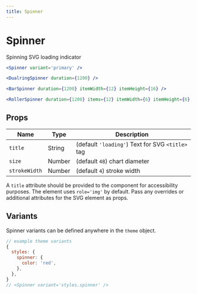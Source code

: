 ```yaml
---
title: Spinner
---
```


# Spinner

Spinning SVG loading indicator

```jsx live=true
<Spinner variant='primary' />
```

```jsx live=true
<DualringSpinner duration={1200} />
```

```jsx live=true
<BarSpinner duration={1200} itemWidth={12} itemHeight={16} />
```

```jsx live=true
<RollerSpinner duration={1200} items={12} itemWidth={6} itemHeight={6} />
```

## Props

Name | Type | Description
---|---|---
`title` | String | (default `'loading'`) Text for SVG `<title>` tag
`size` | Number | (default `48`) chart diameter
`strokeWidth` | Number | (default `4`) stroke width

A `title` attribute should be provided to the component for accessibility purposes.
The element uses `role='img'` by default.
Pass any overrides or additional attributes for the SVG element as props.

## Variants

Spinner variants can be defined anywhere in the `theme` object.

```js
// example theme variants
{
  styles: {
    spinner: {
      color: 'red',
    },
  },
}
// <Spinner variant='styles.spinner' />
```